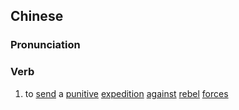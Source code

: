 {{also|诛逆}}
==Chinese==
{{zh-forms|s=诛逆}}

===Pronunciation===
{{zh-pron
|m=zhūnì
|cat=v
}}

===Verb===
{{zh-verb}}

# {{lb|zh|archaic}} to [[send]] a [[punitive]] [[expedition]] [[against]] [[rebel]] [[force]]s